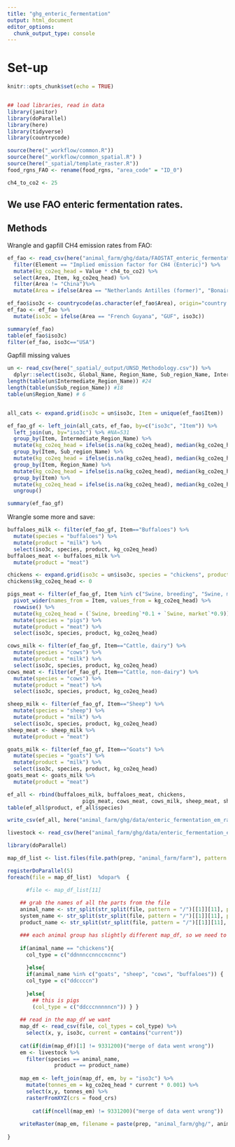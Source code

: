 ```yaml
---
title: "ghg_enteric_fermentation"
output: html_document
editor_options: 
  chunk_output_type: console
---
```


# Set-up
```r
knitr::opts_chunk$set(echo = TRUE)


## load libraries, read in data
library(janitor)
library(doParallel)
library(here)
library(tidyverse)
library(countrycode)

source(here("_workflow/common.R"))
source(here("_workflow/common_spatial.R") )
source(here("_spatial/template_raster.R"))
food_rgns_FAO <- rename(food_rgns, "area_code" = "ID_0")

ch4_to_co2 <- 25

```

We use FAO enteric fermentation rates.
--------------------------------------------------------------------------------
## Methods
Wrangle and gapfill CH4 emission rates from FAO:

```r

ef_fao <- read_csv(here("animal_farm/ghg/data/FAOSTAT_enteric_fermentation_2-5-2021.csv")) %>%
  filter(Element == "Implied emission factor for CH4 (Enteric)") %>%
  mutate(kg_co2eq_head = Value * ch4_to_co2) %>%
  select(Area, Item, kg_co2eq_head) %>%
  filter(Area != "China")%>%
  mutate(Area = ifelse(Area == "Netherlands Antilles (former)", "Bonaire, Sint Eustatius and Saba", Area))

ef_fao$iso3c <- countrycode(as.character(ef_fao$Area), origin="country.name", destination = "iso3c")
ef_fao <- ef_fao %>%
  mutate(iso3c = ifelse(Area == "French Guyana", "GUF", iso3c))

summary(ef_fao)
table(ef_fao$iso3c)
filter(ef_fao, iso3c=="USA")

```

Gapfill missing values
```r
un <- read_csv(here("_spatial/_output/UNSD_Methodology.csv")) %>% 
  dplyr::select(iso3c, Global_Name, Region_Name, Sub_region_Name, Intermediate_Region_Name)
length(table(un$Intermediate_Region_Name)) #24
length(table(un$Sub_region_Name)) #18
table(un$Region_Name) # 6


all_cats <- expand.grid(iso3c = un$iso3c, Item = unique(ef_fao$Item))

ef_fao_gf <- left_join(all_cats, ef_fao, by=c("iso3c", "Item")) %>%
  left_join(un, by="iso3c") %>% #NA=531
  group_by(Item, Intermediate_Region_Name) %>%
  mutate(kg_co2eq_head = ifelse(is.na(kg_co2eq_head), median(kg_co2eq_head, na.rm=TRUE), kg_co2eq_head)) %>% #NA=104
  group_by(Item, Sub_region_Name) %>%
  mutate(kg_co2eq_head = ifelse(is.na(kg_co2eq_head), median(kg_co2eq_head, na.rm=TRUE), kg_co2eq_head)) %>%    # NA=58
  group_by(Item, Region_Name) %>%
  mutate(kg_co2eq_head = ifelse(is.na(kg_co2eq_head), median(kg_co2eq_head, na.rm=TRUE), kg_co2eq_head)) %>%    # NA=7
  group_by(Item) %>%
  mutate(kg_co2eq_head = ifelse(is.na(kg_co2eq_head), median(kg_co2eq_head, na.rm=TRUE), kg_co2eq_head)) %>% # NA=0
  ungroup()

summary(ef_fao_gf)
```


Wrangle some more and save:
```r

buffaloes_milk <- filter(ef_fao_gf, Item=="Buffaloes") %>%
  mutate(species = "buffaloes") %>%
  mutate(product = "milk") %>%
  select(iso3c, species, product, kg_co2eq_head)
buffaloes_meat <- buffaloes_milk %>%
  mutate(product = "meat") 

chickens <- expand.grid(iso3c = un$iso3c, species = "chickens", product = c("meat", "eggs", "eggs&meat")) 
chickens$kg_co2eq_head <- 0

pigs_meat <- filter(ef_fao_gf, Item %in% c("Swine, breeding", "Swine, market")) %>% 
  pivot_wider(names_from = Item, values_from = kg_co2eq_head) %>%
  rowwise() %>%
  mutate(kg_co2eq_head = (`Swine, breeding`*0.1 + `Swine, market`*0.9)) %>%
  mutate(species = "pigs") %>%
  mutate(product = "meat") %>%
  select(iso3c, species, product, kg_co2eq_head)

cows_milk <- filter(ef_fao_gf, Item=="Cattle, dairy") %>% 
  mutate(species = "cows") %>%
  mutate(product = "milk") %>%
  select(iso3c, species, product, kg_co2eq_head)
cows_meat <- filter(ef_fao_gf, Item=="Cattle, non-dairy") %>%
  mutate(species = "cows") %>%
  mutate(product = "meat") %>%
  select(iso3c, species, product, kg_co2eq_head)

sheep_milk <- filter(ef_fao_gf, Item=="Sheep") %>% 
  mutate(species = "sheep") %>%
  mutate(product = "milk") %>%
  select(iso3c, species, product, kg_co2eq_head)
sheep_meat <- sheep_milk %>%
  mutate(product = "meat")

goats_milk <- filter(ef_fao_gf, Item=="Goats") %>% 
  mutate(species = "goats") %>%
  mutate(product = "milk") %>%
  select(iso3c, species, product, kg_co2eq_head)
goats_meat <- goats_milk %>%
  mutate(product = "meat")

ef_all <- rbind(buffaloes_milk, buffaloes_meat, chickens,
                        pigs_meat, cows_meat, cows_milk, sheep_meat, sheep_milk, goats_milk, goats_meat)
table(ef_all$product, ef_all$species)

write_csv(ef_all, here("animal_farm/ghg/data/enteric_fermentation_em_rates_gf.csv"))

```


```r

livestock <- read_csv(here("animal_farm/ghg/data/enteric_fermentation_em_rates_gf.csv"))

library(doParallel)

map_df_list <- list.files(file.path(prep, "animal_farm/farm"), pattern = "location_df",  full = TRUE)

registerDoParallel(5)   
foreach(file = map_df_list)  %dopar%  {

      #file <- map_df_list[11]
     
    ## grab the names of all the parts from the file
    animal_name <- str_split(str_split(file, pattern = "/")[[1]][11], pattern = "_")[[1]][1]
    system_name <- str_split(str_split(file, pattern = "/")[[1]][11], pattern = "_")[[1]][2]
    product_name <- str_split(str_split(file, pattern = "/")[[1]][11], pattern = "_")[[1]][3]

    ### each animal group has slightly different map_df, so we need to specify the column types for each
    
    if(animal_name == "chickens"){
      col_type = c("ddnnnccnnccncnnc")
      
      }else{
      if(animal_name %in% c("goats", "sheep", "cows", "buffaloes")) {    
      col_type = c("ddccccn")
        
      }else{
        ## this is pigs
        (col_type = c("ddcccnnnnncn")) } } 
    
    ## read in the map_df we want
    map_df <- read_csv(file, col_types = col_type) %>% 
      select(x, y, iso3c, current = contains("current")) 
      
    cat(if(dim(map_df)[1] != 9331200)("merge of data went wrong"))  
    em <- livestock %>% 
      filter(species == animal_name,
               product == product_name)
    
    map_em <- left_join(map_df, em, by = "iso3c") %>% 
      mutate(tonnes_em = kg_co2eq_head * current * 0.001) %>% 
      select(x,y, tonnes_em) %>% 
      rasterFromXYZ(crs = food_crs)
    
        cat(if(ncell(map_em) != 9331200)("merge of data went wrong"))  
        
    writeRaster(map_em, filename = paste(prep, "animal_farm/ghg/", animal_name, "_", system_name, "_", product_name, "_enteric_fermentation.tif", sep = ""), format = "GTiff", overwrite = TRUE)
    
}

```




